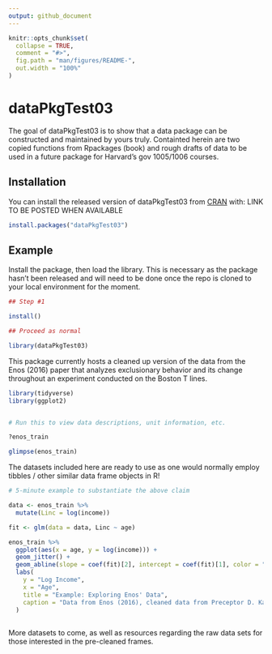 ```yaml
---
output: github_document
---
```


<!-- README.md is generated from README.Rmd. Please edit that file -->

```r
knitr::opts_chunk$set(
  collapse = TRUE,
  comment = "#>",
  fig.path = "man/figures/README-",
  out.width = "100%"
)
```

# dataPkgTest03

<!-- badges: start -->
<!-- badges: end -->

The goal of dataPkgTest03 is to show that a data package can be constructed and maintained by yours truly. Containted herein are two copied functions from Rpackages (book) and rough drafts of data to be used in a future package for Harvard's gov 1005/1006 courses. 

## Installation

You can install the released version of dataPkgTest03 from [CRAN](https://CRAN.R-project.org) with: LINK TO BE POSTED WHEN AVAILABLE

``` r
install.packages("dataPkgTest03")
```

## Example

Install the package, then load the library. This is necessary as the package hasn't been released and will need to be done once the repo is cloned to your local environment for the moment. 

``` r
## Step #1

install()

```

```r

## Proceed as normal

library(dataPkgTest03)

```



This package currently hosts a cleaned up version of the data from the Enos (2016) paper that analyzes exclusionary behavior and its change throughout an experiment conducted on the Boston T lines. 

```r
library(tidyverse)
library(ggplot2)
```


```r

# Run this to view data descriptions, unit information, etc. 

?enos_train

```


```r

glimpse(enos_train)

```

The datasets included here are ready to use as one would normally employ tibbles / other similar data frame objects in R!

```r

# 5-minute example to substantiate the above claim

data <- enos_train %>% 
  mutate(Linc = log(income))

fit <- glm(data = data, Linc ~ age)

enos_train %>% 
  ggplot(aes(x = age, y = log(income))) + 
  geom_jitter() +
  geom_abline(slope = coef(fit)[2], intercept = coef(fit)[1], color = "red") +
  labs(
    y = "Log Income",
    x = "Age",
    title = "Example: Exploring Enos' Data",
    caption = "Data from Enos (2016), cleaned data from Preceptor D. Kane"
  )
  
```

More datasets to come, as well as resources regarding the raw data sets for those interested in the pre-cleaned frames. 





